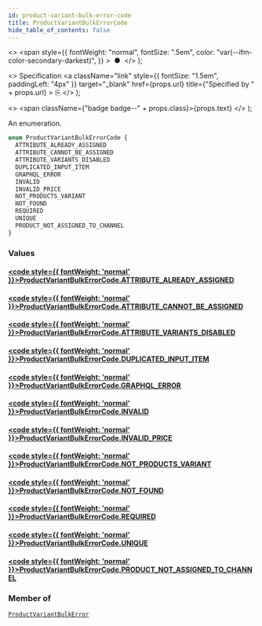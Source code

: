 ```yaml
---
id: product-variant-bulk-error-code
title: ProductVariantBulkErrorCode
hide_table_of_contents: false
---
```


  <>
    <span
      style={{
        fontWeight: "normal",
        fontSize: ".5em",
        color: "var(--ifm-color-secondary-darkest)",
      }}
    >
      &nbsp;●&nbsp;
    </span>
  </>
);

  <>
    Specification
    <a
      className="link"
      style={{ fontSize: "1.5em", paddingLeft: "4px" }}
      target="\_blank"
      href={props.url}
      title={"Specified by " + props.url}
    >
      ⎘
    </a>
  </>
);

  <>
    <span className={"badge badge--" + props.class}>{props.text}</span>
  </>
);

An enumeration.

```graphql
enum ProductVariantBulkErrorCode {
  ATTRIBUTE_ALREADY_ASSIGNED
  ATTRIBUTE_CANNOT_BE_ASSIGNED
  ATTRIBUTE_VARIANTS_DISABLED
  DUPLICATED_INPUT_ITEM
  GRAPHQL_ERROR
  INVALID
  INVALID_PRICE
  NOT_PRODUCTS_VARIANT
  NOT_FOUND
  REQUIRED
  UNIQUE
  PRODUCT_NOT_ASSIGNED_TO_CHANNEL
}
```

### Values

#### [<code style={{ fontWeight: 'normal' }}>ProductVariantBulkErrorCode.<b>ATTRIBUTE_ALREADY_ASSIGNED</b></code>](#)

>

#### [<code style={{ fontWeight: 'normal' }}>ProductVariantBulkErrorCode.<b>ATTRIBUTE_CANNOT_BE_ASSIGNED</b></code>](#)

>

#### [<code style={{ fontWeight: 'normal' }}>ProductVariantBulkErrorCode.<b>ATTRIBUTE_VARIANTS_DISABLED</b></code>](#)

>

#### [<code style={{ fontWeight: 'normal' }}>ProductVariantBulkErrorCode.<b>DUPLICATED_INPUT_ITEM</b></code>](#)

>

#### [<code style={{ fontWeight: 'normal' }}>ProductVariantBulkErrorCode.<b>GRAPHQL_ERROR</b></code>](#)

>

#### [<code style={{ fontWeight: 'normal' }}>ProductVariantBulkErrorCode.<b>INVALID</b></code>](#)

>

#### [<code style={{ fontWeight: 'normal' }}>ProductVariantBulkErrorCode.<b>INVALID_PRICE</b></code>](#)

>

#### [<code style={{ fontWeight: 'normal' }}>ProductVariantBulkErrorCode.<b>NOT_PRODUCTS_VARIANT</b></code>](#)

>

#### [<code style={{ fontWeight: 'normal' }}>ProductVariantBulkErrorCode.<b>NOT_FOUND</b></code>](#)

>

#### [<code style={{ fontWeight: 'normal' }}>ProductVariantBulkErrorCode.<b>REQUIRED</b></code>](#)

>

#### [<code style={{ fontWeight: 'normal' }}>ProductVariantBulkErrorCode.<b>UNIQUE</b></code>](#)

>

#### [<code style={{ fontWeight: 'normal' }}>ProductVariantBulkErrorCode.<b>PRODUCT_NOT_ASSIGNED_TO_CHANNEL</b></code>](#)

>

### Member of

[`ProductVariantBulkError`](../../api-reference/products/objects/product-variant-bulk-error) <Badge class="secondary" text="object"/>
